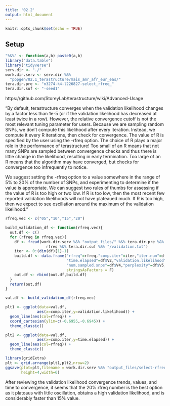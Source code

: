```yaml
---
title: '02.2'
output: html_document
---
```


```r
knitr::opts_chunk$set(echo = TRUE)
```

## Setup

```r
"%&%" <- function(a,b) paste0(a,b)
library("data.table")
library("tidyverse")
serv.dir <- "./"
work.dir.serv <- serv.dir %&%
  "popgen/02.1_terastructure/mais_amr_afr_eur_eas/"
tera.dir.pre <- "n3274-k4-l226827-select_rfreq_"
tera.dir.suf <- "-seed1"
```

https://github.com/StoreyLab/terastructure/wiki/Advanced-Usage

"By default, terastructure converges when the validation likelihood changes by a factor less than 1e-5 
(or if the validation likelihood has decreased at least twice in a row). However, the relative convergence cutoff 
is not the most relevant tuning parameter for users. Because we are sampling random SNPs, we don't compute this 
likelihood after every iteration. Instead, we compute it every R iterations, then check for convergence. 
The value of R is specified by the user using the -rfreq option. The choice of R plays a major role in the performance 
of terastructure! Too small of an R means that not many SNPs are sampled between convergence checks and thus there 
is little change in the likelihood, resulting in early termination. Too large of an R means that the algorithm may 
have converged, but checks for convergence too infrequently to notice.

We suggest setting the -rfreq option to a value somewhere in the range of 5% to 20% of the number of SNPs, 
and experimenting to determine if the value is appropriate. We can suggest two rules of thumbs for assessing if 
the value of R is too high or two low. If R is too low, then the most recent few reported validation likelihoods 
will not have plateaued much. If R is too high, then we expect to see oscillation around the maximum of the 
validation likelihood."

```r
rfreq.vec <- c("05","10","15","20")
```

```r
build_validation_df <- function(rfreq.vec){
  out.df <- c()
  for (rfreq in rfreq.vec){
    df <- fread(work.dir.serv %&% "output_files/" %&% tera.dir.pre %&%
                  rfreq %&% tera.dir.suf %&% "/validation.txt")
    iter <- 0:(dim(df)[1]-1)
    build.df <- data.frame("rfreq"=rfreq,"comp.iter"=iter,"iter.num"=df$V1,
                           "time.elapsed"=df$V2,"validation.likelihood"=df$V3,
                           "num.sampled.snps"=df$V4,"perplexity"=df$V5,
                           stringsAsFactors = F)
    out.df <- rbind(out.df,build.df)
  }
  return(out.df)
}
```

```r
val.df <- build_validation_df(rfreq.vec)
```

```r
plt1 <- ggplot(data=val.df,
              aes(x=comp.iter,y=validation.likelihood)) +
  geom_line(aes(col=rfreq)) +
  coord_cartesian(ylim=c(-0.6955,-0.6945)) +
  theme_classic()

plt2 <- ggplot(data=val.df,
              aes(x=comp.iter,y=time.elapsed)) +
  geom_line(aes(col=rfreq)) +
  theme_classic()
```

```r
library(gridExtra)
plt <- grid.arrange(plt1,plt2,nrow=2)
ggsave(plot=plt,filename = work.dir.serv %&% "output_files/select-rfreq.png",
       height=4,width=6)
```


After reviewing the validation likelihood convergence trends, values, and time to convergence, it seems that 
the 20% rfreq number is the best option as it plateaus with little oscillation, obtains a high validation likelihood, 
and is considerably faster than 15% value.
